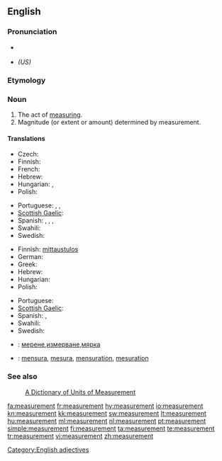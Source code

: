 {{wikipedia|dab=Measurement}}
==English==

===Pronunciation===
* {{a|US}} {{IPA|/ˈmɛʒərmənt/}}
* {{SAMPA|/"mEZ@rm@nt/}} ''(US)''

===Etymology===
{{suffix|measure|ment}}

===Noun===
{{en-noun}}

# The act of [[measure|measuring]].
# Magnitude (or extent or amount) determined by measurement.

====Translations====
{{trans-top|act of measuring}}
* Czech: {{t-|cs|měření|n}}
* Finnish: {{t-|fi|mittaus}}
* French: {{t+|fr|mesure|f}}
* Hebrew: {{t|he|מדידה|tr=medida}}
* Hungarian: {{t+|hu|mérés}}, {{t|hu|megmérés}}
* Polish: {{t|pl|pomiar|m}}
{{trans-mid}}
* Portuguese: {{t+|pt|medida|f}}, {{t+|pt|medição|f}}, {{t+|pt|mensuração|f}}
* [[Scottish Gaelic]]: {{t|gd|tomhas|m}}
* Spanish: {{t+|es|medida}},  {{t-|es|medición|m}},  {{t-|es|medidas|f|p}},  {{t-|es|mediciones|m|p}}
* Swahili: {{t+|sw|kipimo|xs=Swahili}}
* Swedish: {{t+|sv|mätning|c}}
{{trans-bottom}}

{{trans-top|magnitude determined by measuring}}
* Finnish: [[mittaustulos]]
* German: {{t+|de|Maß}}
* Greek: {{t|el|διαστάσεις|f|p|tr=δiastásis|sc=Grek}}
* Hebrew: {{t|he|מדידה|tr=medida}}
* Hungarian: {{t+|hu|méret}}
* Polish: {{t|pl|wielkość|f}}
{{trans-mid}}
* Portuguese: {{t+|pt|medida}}
* [[Scottish Gaelic]]: {{t|gd|tomhas|m}}
* Spanish: {{t+|es|medida}},  {{t-|es|medidas|f|p}}
* Swahili: {{t+|sw|kipimo|xs=Swahili}}
* Swedish: {{t+|sv|mått|n}}
{{trans-bottom}}

{{checktrans-top}}
* {{ttbc|Bulgarian}}: [[мерене]],[[измерване]],[[мярка]]
* {{ttbc|Interlingua}}: [[mensura]], [[mesura]], [[mensuration]], [[mesuration]]
{{checktrans-bottom}}

===See also===
: [http://www.unc.edu/~rowlett/units/  A Dictionary of Units of Measurement]

[[Category:English adjectives]]

[[fa:measurement]]
[[fr:measurement]]
[[hy:measurement]]
[[io:measurement]]
[[kn:measurement]]
[[kk:measurement]]
[[sw:measurement]]
[[lt:measurement]]
[[hu:measurement]]
[[ml:measurement]]
[[nl:measurement]]
[[pt:measurement]]
[[simple:measurement]]
[[fi:measurement]]
[[ta:measurement]]
[[te:measurement]]
[[tr:measurement]]
[[vi:measurement]]
[[zh:measurement]]